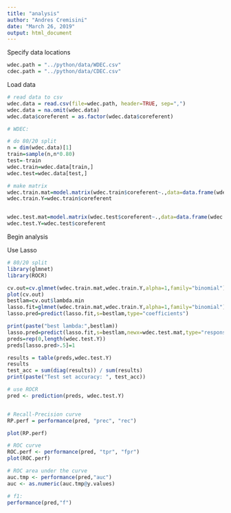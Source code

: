 ```yaml
---
title: "analysis"
author: "Andres Cremisini"
date: "March 26, 2019"
output: html_document
---
```


Specify data locations
```r
wdec.path = "../python/data/WDEC.csv"
cdec.path = "../python/data/CDEC.csv"
```

Load data
```r
# read data to csv
wdec.data = read.csv(file=wdec.path, header=TRUE, sep=",")
wdec.data = na.omit(wdec.data)
wdec.data$coreferent = as.factor(wdec.data$coreferent)

# WDEC:

# do 80/20 split
n = dim(wdec.data)[1]
train=sample(n,n*0.80)
test=-train
wdec.train=wdec.data[train,]
wdec.test=wdec.data[test,]

# make matrix
wdec.train.mat=model.matrix(wdec.train$coreferent~.,data=data.frame(wdec.train))[,-1]
wdec.train.Y=wdec.train$coreferent


wdec.test.mat=model.matrix(wdec.test$coreferent~.,data=data.frame(wdec.test))[,-1]
wdec.test.Y=wdec.test$coreferent

```

Begin analysis

Use Lasso
```r
# 80/20 split
library(glmnet)
library(ROCR)

cv.out=cv.glmnet(wdec.train.mat,wdec.train.Y,alpha=1,family="binomial")
plot(cv.out)
bestlam=cv.out$lambda.min
lasso.fit=glmnet(wdec.train.mat,wdec.train.Y,alpha=1,family="binomial")
lasso.pred=predict(lasso.fit,s=bestlam,type="coefficients")

print(paste("best lambda:",bestlam))
lasso.pred=predict(lasso.fit,s=bestlam,newx=wdec.test.mat,type="response")
preds=rep(0,length(wdec.test.Y))
preds[lasso.pred>.5]=1

results = table(preds,wdec.test.Y)
results
test_acc = sum(diag(results)) / sum(results)
print(paste("Test set accuracy: ", test_acc))

# use ROCR
pred <- prediction(preds, wdec.test.Y)


# Recall-Precision curve             
RP.perf = performance(pred, "prec", "rec")

plot(RP.perf)

# ROC curve
ROC.perf <- performance(pred, "tpr", "fpr")
plot(ROC.perf)

# ROC area under the curve
auc.tmp <- performance(pred,"auc")
auc <- as.numeric(auc.tmp@y.values)

# f1:
performance(pred,"f")


```

